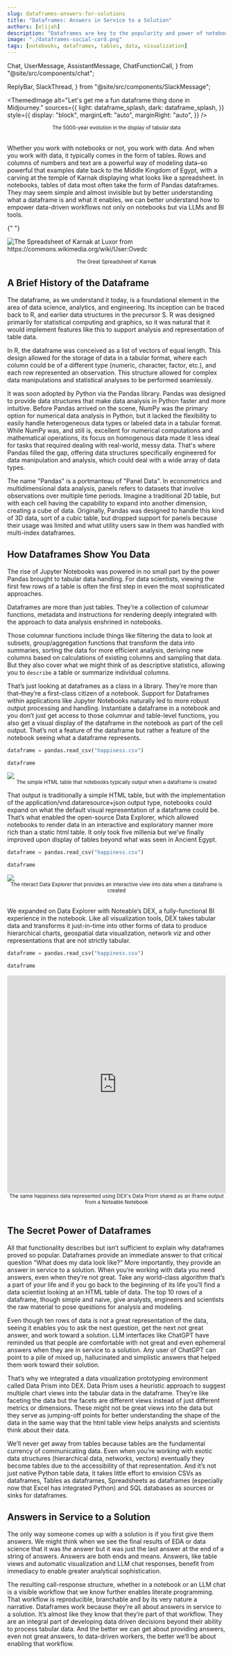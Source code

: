 ```yaml
---
slug: dataframes-answers-for-solutions
title: "Dataframes: Answers in Service to a Solution"
authors: [elijah]
description: "Dataframes are key to the popularity and power of notebooks but not for the reasons you think"
image: "./dataframes-social-card.png"
tags: [notebooks, dataframes, tables, data, visualization]
---
```





  Chat,
  UserMessage,
  AssistantMessage,
  ChatFunctionCall,
} from "@site/src/components/chat";

  ReplyBar,
  SlackThread,
} from "@site/src/components/SlackMessage";

<ThemedImage
  alt="Let's get me a fun dataframe thing done in Midjourney."
  sources={{
    light: dataframe_splash,
    dark: dataframe_splash,
  }}
  style={{
    display: "block",
    marginLeft: "auto",
    marginRight: "auto",
  }}
/>
<center>
  <small>The 5000-year evolution in the display of tabular data</small>
</center>

<br />

Whether you work with notebooks or not, you work with data. And when you work with data, it typically comes in the form of tables. Rows and columns of numbers and text are a powerful way of modeling data–so powerful that examples date back to the Middle Kingdom of Egypt, with a carving at the temple of Karnak displaying what looks like a spreadsheet.​​ In notebooks, tables of data most often take the form of Pandas dataframes. They may seem simple and almost invisible but by better understanding what a dataframe is and what it enables, we can better understand how to empower data-driven workflows not only on notebooks but via LLMs and BI tools.

{" "}

<img
  src={spreadsheet_of_karnak}
  title="The Spreadsheet of Karnak at Luxor from https://commons.wikimedia.org/wiki/User:Ovedc"
/>
<center>
  <small>The Great Spreadsheet of Karnak</small>
</center>

## A Brief History of the Dataframe

The dataframe, as we understand it today, is a foundational element in the area of data science, analytics, and engineering. Its inception can be traced back to R, and earlier data structures in the precursor S. R was designed primarily for statistical computing and graphics, so it was natural that it would implement features like this to support analysis and representation of table data.

In R, the dataframe was conceived as a list of vectors of equal length. This design allowed for the storage of data in a tabular format, where each column could be of a different type (numeric, character, factor, etc.), and each row represented an observation. This structure allowed for complex data manipulations and statistical analyses to be performed seamlessly.

It was soon adopted by Python via the Pandas library. Pandas was designed to provide data structures that make data analysis in Python faster and more intuitive. Before Pandas arrived on the scene, NumPy was the primary option for numerical data analysis in Python, but it lacked the flexibility to easily handle heterogeneous data types or labeled data in a tabular format. While NumPy was, and still is, excellent for numerical computations and mathematical operations, its focus on homogenous data made it less ideal for tasks that required dealing with real-world, messy data. That's where Pandas filled the gap, offering data structures specifically engineered for data manipulation and analysis, which could deal with a wide array of data types.

The name "Pandas" is a portmanteau of "Panel Data". In econometrics and multidimensional data analysis, panels refers to datasets that involve observations over multiple time periods. Imagine a traditional 2D table, but with each cell having the capability to expand into another dimension, creating a cube of data. Originally, Pandas was designed to handle this kind of 3D data, sort of a cubic table, but dropped support for panels because their usage was limited and what utility users saw in them was handled with multi-index dataframes.

## How Dataframes Show You Data

The rise of Jupyter Notebooks was powered in no small part by the power Pandas brought to tabular data handling. For data scientists, viewing the first few rows of a table is often the first step in even the most sophisticated approaches.

Dataframes are more than just tables. They’re a collection of columnar functions, metadata and instructions for rendering deeply integrated with the approach to data analysis enshrined in notebooks.

Those columnar functions include things like filtering the data to look at subsets, group/aggregation functions that transform the data into summaries, sorting the data for more efficient analysis, deriving new columns based on calculations of existing columns and sampling that data. But they also cover what we might think of as descriptive statistics, allowing you to `describe` a table or summarize individual columns.

That’s just looking at dataframes as a class in a library. They’re more than that–they’re a first-class citizen of a notebook. Support for Dataframes within applications like Jupyter Notebooks naturally led to more robust output processing and handling. Instantiate a dataframe in a notebook and you don’t just get access to those columnar and table-level functions, you also get a visual display of the dataframe in the notebook as part of the cell output. That’s not a feature of the dataframe but rather a feature of the notebook seeing what a dataframe represents.

```python cell count=1
dataframe = pandas.read_csv("happiness.csv")

dataframe
```

<OutputBlock count={1}>
  <div
    style={{
      boxShadow: "0 4px 6px rgba(0, 0, 0, 0.1), 0 1px 3px rgba(0, 0, 0, 0.2)",
    }}
  >
    <img src={html_table} />
  </div>
</OutputBlock>
<center>
  <small>
    The simple HTML table that notebooks typically output when a dataframe is
    created
  </small>
</center>

That output is traditionally a simple HTML table, but with the implementation of the application/vnd.dataresource+json output type, notebooks could expand on what the default visual representation of a dataframe could be. That’s what enabled the open-source Data Explorer, which allowed notebooks to render data in an interactive and exploratory manner more rich than a static html table. It only took five millenia but we’ve finally improved upon display of tables beyond what was seen in Ancient Egypt.

```python cell count=2
dataframe = pandas.read_csv("happiness.csv")

dataframe
```

<OutputBlock count={1}>
  <div
    style={{
      boxShadow: "0 4px 6px rgba(0, 0, 0, 0.1), 0 1px 3px rgba(0, 0, 0, 0.2)",
    }}
  >
    <img src={nteract_data_explorer} />
  </div>
</OutputBlock>
<center>
  <small>
    The nteract Data Explorer that provides an interactive view into data when a
    dataframe is created
  </small>
</center>
<br />

We expanded on Data Explorer with Noteable’s DEX, a fully-functional BI experience in the notebook. Like all visualization tools, DEX takes tabular data and transforms it just-in-time into other forms of data to produce hierarchical charts, geospatial data visualization, network viz and other representations that are not strictly tabular.

```python cell count=3
dataframe = pandas.read_csv("happiness.csv")

dataframe
```

<OutputBlock count={1}>
  <div
    style={{
      boxShadow: "0 4px 6px rgba(0, 0, 0, 0.1), 0 1px 3px rgba(0, 0, 0, 0.2)",
    }}
  >
    <iframe
      src="https://app.noteable.io/public-output-collection/96349cca-dbf2-4d61-b6b4-9626878c7fae"
      frameborder={0}
      width="100%"
      height="500px"
    ></iframe>
  </div>
</OutputBlock>
<center>
  <small>
    The same happiness data represented using DEX's Data Prism shared as an
    iframe output from a Noteable Notebook
  </small>
</center>
<br />

## The Secret Power of Dataframes

All that functionality describes but isn’t sufficient to explain why dataframes proved so popular. Dataframes provide an immediate answer to that critical question “What does my data look like?” More importantly, they provide an answer in service to a solution. When you’re working with data you need answers, even when they’re not great. Take any world-class algorithm that’s a part of your life and if you go back to the beginning of its life you’ll find a data scientist looking at an HTML table of data. The top 10 rows of a dataframe, though simple and naive, give analysts, engineers and scientists the raw material to pose questions for analysis and modeling.

Even though ten rows of data is not a great representation of the data, seeing it enables you to ask the next question, get the next not great answer, and work toward a solution. LLM interfaces like ChatGPT have reminded us that people are comfortable with not great and even ephemeral answers when they are in service to a solution. Any user of ChatGPT can point to a pile of mixed up, hallucinated and simplistic answers that helped them work toward their solution.

That’s why we integrated a data visualization prototyping environment called Data Prism into DEX. Data Prism uses a heuristic approach to suggest multiple chart views into the tabular data in the dataframe. They’re like faceting the data but the facets are different views instead of just different metrics or dimensions. These might not be great views into the data but they serve as jumping-off points for better understanding the shape of the data in the same way that the html table view helps analysts and scientists think about their data.

We’ll never get away from tables because tables are the fundamental currency of communicating data. Even when you’re working with exotic data structures (hierarchical data, networks, vectors) eventually they become tables due to the accessibility of that representation. And it’s not just native Python table data, it takes little effort to envision CSVs as dataframes, Tables as dataframes, Spreadsheets as dataframes (especially now that Excel has integrated Python) and SQL databases as sources or sinks for dataframes.

## Answers in Service to a Solution

The only way someone comes up with a solution is if you first give them answers. We might think when we see the final results of EDA or data science that it was _the_ answer but it was just the last answer at the end of a string of answers. Answers are both ends and means. Answers, like table views and automatic visualization and LLM chat responses, benefit from immediacy to enable greater analytical sophistication.

The resulting call-response structure, whether in a notebook or an LLM chat is a visible workflow that we know further enables literate programming. That workflow is reproducible, branchable and by its very nature a narrative. Dataframes work because they’re all about answers in service to a solution. It’s almost like they know that they’re part of that workflow. They are an integral part of developing data driven decisions beyond their ability to process tabular data. And the better we can get about providing answers, even not great answers, to data-driven workers, the better we’ll be about enabling that workflow.
